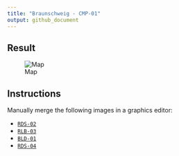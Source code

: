 ```yaml
---
title: "Braunschweig - CMP-01"
output: github_document
---
```


## Result

![Map](map_large.jpg)

## Instructions

Manually merge the following images in a graphics editor:

- [`RDS-02`](../rds-02/README.md)
- [`RLB-03`](../rlb-03/README.md)
- [`BLD-01`](../bld-01/README.md)
- [`RDS-04`](../rds-04/README.md)
